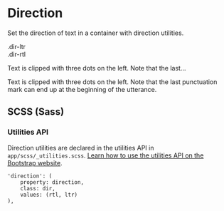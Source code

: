 
<Meta title='Utilities/Other/Direction' />


# Direction

Set the direction of text in a container with direction utilities.

<Canvas>
<div class="dir-ltr">
	.dir-ltr
</div>
</Canvas>

<Canvas>
<div class="dir-rtl">
	.dir-rtl
</div>
</Canvas>

Text is clipped with three dots on the left. Note that the last...

<Canvas>
<div class="d-flex dir-ltr w-400">
	<div class="dir-rtl text-truncate">Text is clipped with three dots on the left. Note that the last punctuation mark can end up at the beginning of the utterance.</div>
</div>
</Canvas>

## SCSS (Sass)

### Utilities API

Direction utilities are declared in the utilities API in `app/scss/_utilities.scss`.
[Learn how to use the utilities API on the Bootstrap website](https://getbootstrap.com/docs/5.1/utilities/api/#using-the-api).

```
'direction': (
	property: direction,
	class: dir,
	values: (rtl, ltr)
),
```
